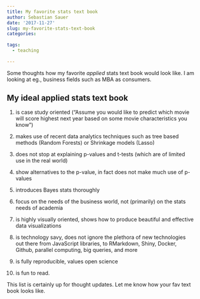```yaml
---
title: My favorite stats text book
author: Sebastian Sauer
date: '2017-11-27'
slug: my-favorite-stats-text-book
categories:
  
tags:
  - teaching
  
---
```



Some thoughts how my favorite *applied* stats text book  would look like. I am looking at eg., business fields such as MBA as consumers.


## My ideal applied stats text book


1. is case study oriented ("Assume you would like to predict which movie will score highest next year based on some movie characteristics you know")

2. makes use of recent data analytics techniques such as tree based methods (Random Forests) or Shrinkage models (Lasso)

3. does not stop at explaining p-values and t-tests (which are of limited use in the real world)

4. show alternatives to the p-value, in fact does not make much use of p-values

5. introduces Bayes stats thoroughly

6. focus on the needs of the business world, not (primarily) on the stats needs of academia

7. is highly visually oriented, shows how to produce beautiful and effective data visualizations

8. is technology savy, does not ignore the plethora of new technologies out there from JavaScript libraries, to RMarkdown, Shiny, Docker, Github, parallel computing, big queries, and more

9. is fully reproducible, values open science

10. is fun to read.


This list is certainly up for thought updates. Let me know how your fav text book looks like.




